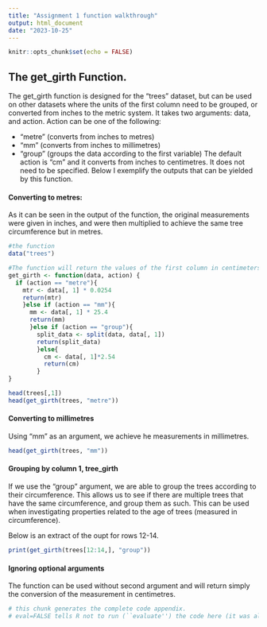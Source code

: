 ```yaml
---
title: "Assignment 1 function walkthrough"
output: html_document
date: "2023-10-25"
---
```


```r
knitr::opts_chunk$set(echo = FALSE)
```
## The get_girth Function. 

The get_girth function is designed for the "trees" dataset, but can be used on other datasets where the units of the first column need to be grouped, or converted from inches to the metric system. It takes two arguments: data, and action. Action can be one of the following: 

* "metre" (converts from inches to metres)
* "mm" (converts from inches to millimetres)
* "group" (groups the data according to the first variable)
The default action is "cm" and it converts from inches to centimetres. It does not need to be specified. 
Below I exemplify the outputs that can be yielded by this function. 

#### Converting to metres:

As it can be seen in the output of the function, the original measurements were given in inches, and were then multiplied to achieve the same tree circumference but in metres. 

```r
#the function 
data("trees")

#The function will return the values of the first column in centimeters, from inches
get_girth <- function(data, action) {
  if (action == "metre"){
    mtr <- data[, 1] * 0.0254
    return(mtr)
    }else if (action == "mm"){
      mm <- data[, 1] * 25.4
      return(mm)
      }else if (action == "group"){
        split_data <- split(data, data[, 1])
        return(split_data)
        }else{
          cm <- data[, 1]*2.54
          return(cm)
        }
}
```
```r
head(trees[,1])
head(get_girth(trees, "metre"))
```


#### Converting to millimetres

Using "mm" as an argument, we achieve he measurements in millimetres. 
```r
head(get_girth(trees, "mm"))
```

#### Grouping by column 1, tree_girth

If we use the "group" argument, we are able to group the trees according to their circumference. This allows us to see if there are multiple trees that have the same circumference, and group them as such. This can be used when investigating properties related to the age of trees (measured in circumference). 

Below is an extract of the oupt for rows 12-14.

```r
print(get_girth(trees[12:14,], "group"))
```
#### Ignoring optional arguments

The function can be used without second argument and will return simply the conversion of the measurement in centimetres.

```r
# this chunk generates the complete code appendix. 
# eval=FALSE tells R not to run (``evaluate'') the code here (it was already run before).
```